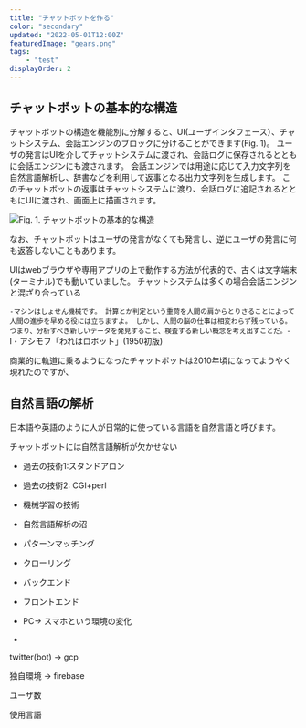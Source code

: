 ```yaml
---
title: "チャットボットを作る"
color: "secondary"
updated: "2022-05-01T12:00Z"
featuredImage: "gears.png"
tags: 
    - "test"
displayOrder: 2
---
```


## チャットボットの基本的な構造

チャットボットの構造を機能別に分解すると、UI(ユーザインタフェース）、チャットシステム、会話エンジンのブロックに分けることができます(Fig. 1)。
ユーザの発言はUIを介してチャットシステムに渡され、会話ログに保存されるとともに会話エンジンにも渡されます。
会話エンジンでは用途に応じて入力文字列を自然言語解析し、辞書などを利用して返事となる出力文字列を生成します。
このチャットボットの返事はチャットシステムに渡り、会話ログに追記されるとともにUIに渡され、画面上に描画されます。

![Fig. 1. チャットボットの基本的な構造](./basic-structure.png)

なお、チャットボットはユーザの発言がなくても発言し、逆にユーザの発言に何も返答しないこともあります。  

UIはwebブラウザや専用アプリの上で動作する方法が代表的で、古くは文字端末(ターミナル)でも動いていました。
チャットシステムは多くの場合会話エンジンと混ざり合っている

`-マシンはしょせん機械です。
計算とか判定という重荷を人間の肩からとりさることによって人間の進歩を早める役には立ちますよ。
しかし、人間の脳の仕事は相変わらず残っている。
つまり、分析すべき新しいデータを発見すること、検査する新しい概念を考え出すことだ。-`
I・アシモフ「われはロボット」(1950初版)

商業的に軌道に乗るようになったチャットボットは2010年頃になってようやく現れたのですが、

## 自然言語の解析

日本語や英語のように人が日常的に使っている言語を自然言語と呼びます。

チャットボットには自然言語解析が欠かせない



* 過去の技術1:スタンドアロン
* 過去の技術2: CGI+perl


* 機械学習の技術
* 自然言語解析の沼
* パターンマッチング
* クローリング
* バックエンド
* フロントエンド
* PC-> スマホという環境の変化
* 

twitter(bot)
-> gcp

独自環境
-> firebase

ユーザ数

使用言語


